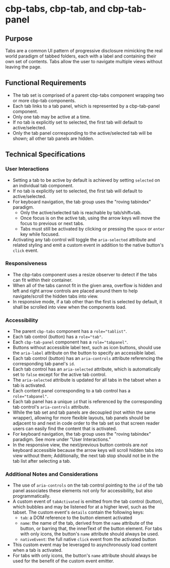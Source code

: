 
<Meta title="Components/Tabs/Specifications" />

# cbp-tabs, cbp-tab, and cbp-tab-panel

## Purpose

Tabs are a common UI pattern of progressive disclosure mimicking the real world paradigm of tabbed folders, each with a label and containing their own set of contents. Tabs allow the user to navigate multiple views without leaving the page.

## Functional Requirements

* The tab set is comprised of a parent cbp-tabs component wrapping two or more cbp-tab components.
* Each tab links to a tab panel, which is represented by a cbp-tab-panel component.
* Only one tab may be active at a time.
* If no tab is explicitly set to selected, the first tab will default to active/selected.
* Only the tab panel corresponding to the active/selected tab will be shown; all other tab panels are hidden.

## Technical Specifications

### User Interactions

* Setting a tab to be active by default is achieved by setting `selected` on an individual tab component.
* If no tab is explicitly set to selected, the first tab will default to active/selected.
* For keyboard navigation, the tab group uses the "roving tabindex" paradigm.
  * Only the active/selected tab is reachable by tab/shift+tab.
  * Once focus is on the active tab, using the arrow keys will move the focus to previous or next tabs.
  * Tabs must still be activated by clicking or pressing the `space` or `enter` key while focused.
* Activating any tab control will toggle the `aria-selected` attribute and related styling and emit a custom event in addition to the native button's `click` event.

### Responsiveness

* The cbp-tabs component uses a resize observer to detect if the tabs can fit within their container.
* When all of the tabs cannot fit in the given area, overflow is hidden and left and right arrow controls are placed around them to help navigate/scroll the hidden tabs into view.
* In responsive mode, if a tab other than the first is selected by default, it shall be scrolled into view when the components load.

### Accessibility

* The parent `cbp-tabs` component has a `role="tablist"`.
* Each tab control (button) has a `role="tab"`.
* Each `cbp-tab-panel` component has a `role="tabpanel"`.
* Buttons without accessible label text, such as icon buttons, should use the `aria-label` attribute on the button to specify an accessible label.
* Each tab control (button) has an `aria-controls` attribute referencing the corresponding tab panel's `id`.
* Each tab control has an `aria-selected` attribute, which is automatically set to `false` except for the active tab control.
* The `aria-selected` attribute is updated for all tabs in the tabset when a tab is activated.
* Each content panel corresponding to a tab control has a `role="tabpanel"`.
* Each tab panel has a unique `id` that is referenced by the corresponding tab control's `aria-controls` attribute.
* While the tab set and tab panels are decoupled (not within the same wrapper), allowing for more flexible layouts, tab panels should be adjacent to and next in code order to the tab set so that screen reader users can easily find the content that is activated.
* For keyboard navigation, the tab group uses the "roving tabindex" paradigm. See more under "User Interactions."
* In the responsive view, the next/previous button controls are *not* keyboard accessible because the arrow keys will scroll hidden tabs into view without them; Additionally, the next tab stop should not be in the tab list after selecting a tab.

### Additional Notes and Considerations

* The use of `aria-controls` on the tab control pointing to the `id` of the tab panel associates these elements not only for accessibility, but also programmatically.
* A custom event of `tabActivated` is emitted from the tab control (button), which bubbles and may be listened for at a higher level, such as the tabset. The custom event's `details` contain the following keys:
  * `tab`: a DOM reference to the button element activated
  * `name`: the name of the tab, derived from the `name` attribute of the button, or barring that, the innerText of the button element. For tabs with only icons, the button's `name` attribute should always be used.
  * `nativeEvent`: the full native `click` event from the activated button
* This custom event may be leveraged to asynchronously load content when a tab is activated.
* For tabs with only icons, the button's `name` attribute should always be used for the benefit of the custom event emitter.
